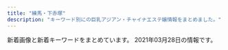 ```yaml
---
title: "練馬・下赤塚"
description: "キーワード別にの巨乳アジアン・チャイナエステ嬢情報をまとめました。"
---
```


新着画像と新着キーワードをまとめています。
2021年03月28日の情報です。

<DmmAffiliateIns />
<KeywordTable
  shops={
    [
    {
        "station": "\u7df4\u99ac\u99c5\u897f\u53e3",
        "img_links": [
            "http://www.seoul.esjp.info/files/007.jpg",
            "http://www.seoul.esjp.info/img/nav-004.png",
            "http://www.seoul.esjp.info/img/nav-006.png",
            "http://www.seoul.esjp.info/img/recuit.png",
            "http://www.seoul.esjp.info/files/013.jpg",
            "http://www.seoul.esjp.info/img/nav-003.png",
            "http://www.seoul.esjp.info/files/011.jpg",
            "http://www.seoul.esjp.info/files/015.jpg",
            "http://www.seoul.esjp.info/img/change-001.png",
            "http://www.seoul.esjp.info/img/change-003.png",
            "http://www.seoul.esjp.info/img/main-top01.png",
            "http://www.seoul.esjp.info/files/004.jpg",
            "http://www.seoul.esjp.info/files/006.jpg",
            "http://www.seoul.esjp.info/img/nav-001.png",
            "http://www.seoul.esjp.info/img/head.png",
            "http://www.seoul.esjp.info/files/003.jpg",
            "http://www.seoul.esjp.info/img/change-006.png",
            "http://www.seoul.esjp.info/files/005.jpg",
            "http://www.seoul.esjp.info/files/010.jpg",
            "http://www.seoul.esjp.info/img/change-005.png",
            "http://www.seoul.esjp.info/img/foot.png",
            "http://www.seoul.esjp.info/files/012.jpg",
            "http://www.seoul.esjp.info/files/008.jpg",
            "http://www.seoul.esjp.info/files/001.jpg",
            "http://www.seoul.esjp.info/img/main-top03.png",
            "http://www.seoul.esjp.info/img/change-004.png",
            "http://www.seoul.esjp.info/img/change-002.png",
            "http://www.seoul.esjp.info/img/nav-005.png",
            "http://www.seoul.esjp.info/img/nav-002.png"
        ],
        "keywords": {
            "87": 1,
            "D": 4,
            "86": 3
        },
        "name": "\u7652\u3057\u306e\u90e8\u5c4b",
        "url": "http://www.seoul.esjp.info/"
    },
    {
        "url": "http://www.sugatabi.mesthe.com/",
        "station": "\u3068\u304d\u308f\u53f0\u99c5\u5357\u53e3",
        "keywords": {
            "87": 4,
            "84": 1,
            "86": 3,
            "C": 2,
            "85": 1,
            "D": 7
        },
        "img_links": [
            "http://www.sugatabi.mesthe.com/images/bj3.png",
            "http://www.sugatabi.mesthe.com/images/shop/shop02.jpg",
            "http://www.sugatabi.mesthe.com/files/004-02.jpg",
            "http://www.sugatabi.mesthe.com/files/004.jpg",
            "http://www.sugatabi.mesthe.com/images/shop/shop04.jpg",
            "http://www.sugatabi.mesthe.com/images/shop/shop03.jpg",
            "http://www.sugatabi.mesthe.com/images/mobile.jpg",
            "http://www.sugatabi.mesthe.com/files/003-02.jpg",
            "http://www.sugatabi.mesthe.com/files/002-02.jpg",
            "http://www.sugatabi.mesthe.com/files/006-02.jpg",
            "http://www.sugatabi.mesthe.com/files/001-02.jpg",
            "http://www.sugatabi.mesthe.com/images/girl-z1.jpg",
            "http://www.sugatabi.mesthe.com/files/008-02.jpg",
            "http://www.sugatabi.mesthe.com/files/010.jpg",
            "http://www.sugatabi.mesthe.com/images/top.jpg",
            "http://www.sugatabi.mesthe.com/files/005.jpg",
            "http://www.sugatabi.mesthe.com/files/009.jpg",
            "http://www.sugatabi.mesthe.com/images/top_sche.png",
            "http://www.sugatabi.mesthe.com/files/010-02.jpg",
            "http://www.sugatabi.mesthe.com/files/002.jpg",
            "http://www.sugatabi.mesthe.com/files/006.jpg",
            "http://www.sugatabi.mesthe.com/images/girl-z2.jpg",
            "http://www.sugatabi.mesthe.com/images/staff_line.png",
            "http://www.sugatabi.mesthe.com/files/001.jpg",
            "http://www.sugatabi.mesthe.com/images/shop/shop01.jpg",
            "http://www.sugatabi.mesthe.com/files/008.jpg",
            "http://www.sugatabi.mesthe.com/files/009-02.jpg",
            "http://www.sugatabi.mesthe.com/files/003.jpg",
            "http://www.sugatabi.mesthe.com/files/005-02.jpg",
            "http://www.sugatabi.mesthe.com/images/link_line.png"
        ],
        "name": "\u59ff\u7f8e"
    },
    {
        "keywords": {
            "87": 5,
            "C": 22,
            "85": 2,
            "84": 1,
            "D": 9,
            "E": 2,
            "88": 4,
            "86": 1,
            "89": 1,
            "F": 2
        },
        "station": "\u7df4\u99ac\u99c5\u897f\u53e3",
        "img_links": [
            "http://ponfu-massage.work/img/acc7.jpg",
            "http://ponfu-massage.work/img/sta46.jpg",
            "http://ponfu-massage.work/i/img/r3.jpg",
            "http://ponfu-massage.work/i/img/r4.jpg",
            "http://ponfu-massage.work/img/s47.jpg",
            "http://ponfu-massage.work/img/st30.jpg",
            "http://ponfu-massage.work/img/sta30.jpg",
            "http://ponfu-massage.work/img/st45.jpg",
            "http://ponfu-massage.work/img/sta47.jpg",
            "http://ponfu-massage.work/img/st44.jpg",
            "http://ponfu-massage.work/img/sta43.jpg",
            "http://ponfu-massage.work/img/st41.jpg",
            "http://ponfu-massage.work/i/img/sta30.jpg",
            "http://ponfu-massage.work/i/img/st45.jpg",
            "http://ponfu-massage.work/img/s46.jpg",
            "http://ponfu-massage.work/img/sta39.jpg",
            "http://ponfu-massage.work/img/acc8.jpg",
            "http://ponfu-massage.work/img/st43.jpg",
            "http://ponfu-massage.work/i/img/sta45.jpg",
            "http://ponfu-massage.work/img/acc5.jpg",
            "http://ponfu-massage.work/i/img/sta39.jpg",
            "http://ponfu-massage.work/img/campian.jpg",
            "http://ponfu-massage.work/i/img/sta46.jpg",
            "http://ponfu-massage.work/img/s30.jpg",
            "http://ponfu-massage.work/img/st38.jpg",
            "http://ponfu-massage.work/i/img/r1.jpg",
            "http://ponfu-massage.work/img/sta38.jpg",
            "http://ponfu-massage.work/img/acc3.jpg",
            "http://ponfu-massage.work/img/s41.jpg",
            "http://ponfu-massage.work/i/img/sta47.jpg",
            "http://ponfu-massage.work/img/acc4.jpg",
            "http://ponfu-massage.work/img/acc6.jpg",
            "http://ponfu-massage.work/img/st46.jpg",
            "http://ponfu-massage.work/img/acc9.jpg",
            "http://ponfu-massage.work/img/st28.jpg",
            "http://ponfu-massage.work/i/img/sta38.jpg",
            "http://ponfu-massage.work/i/img/r2.jpg",
            "http://ponfu-massage.work/img/botton.jpg",
            "http://ponfu-massage.work/img/sta44.jpg",
            "http://ponfu-massage.work/img/sta41.jpg",
            "http://ponfu-massage.work/img/acc1.jpg",
            "http://ponfu-massage.work/i/img/sta43.jpg",
            "http://ponfu-massage.work/img/acc10.jpg",
            "http://ponfu-massage.work/img/st47.jpg",
            "http://ponfu-massage.work/img/st18.jpg",
            "http://ponfu-massage.work/img/sta28.jpg",
            "http://ponfu-massage.work/i/img/sta44.jpg",
            "http://ponfu-massage.work/i/img/sta24.jpg",
            "http://ponfu-massage.work/img/s44.jpg",
            "http://ponfu-massage.work/img/st39.jpg",
            "http://ponfu-massage.work/img/sta45.jpg",
            "http://ponfu-massage.work/i/img/sta42.jpg",
            "http://ponfu-massage.work/img/s38.jpg",
            "http://ponfu-massage.work/i/img/sta41.jpg",
            "http://ponfu-massage.work/i/img/sta28.jpg",
            "http://ponfu-massage.work/img/acc2.jpg",
            "http://ponfu-massage.work/img/st35.jpg",
            "http://ponfu-massage.work/img/sta35.jpg",
            "http://ponfu-massage.work/img/s42.jpg",
            "http://ponfu-massage.work/img/st42.jpg",
            "http://ponfu-massage.work/img/s45.jpg",
            "http://ponfu-massage.work/img/sta42.jpg",
            "http://ponfu-massage.work/img/s39.jpg",
            "http://ponfu-massage.work/img/s43.jpg"
        ],
        "url": "http://ponfu-massage.work/",
        "name": "\u30dd\u30f3\u30d5\u30fc"
    },
    {
        "keywords": {
            "C": 13
        },
        "name": "\u697d\u697d",
        "img_links": [
            "http://www.e-rakuraku.info/images/newfacet.png",
            "http://www.e-rakuraku.info/images/g0.jpg",
            "http://www.e-rakuraku.info/images/top.jpg",
            "http://www.e-rakuraku.info/images/tel.png",
            "http://www.e-rakuraku.info/images/tite-staff.png",
            "http://www.e-rakuraku.info/images/tite-gallery.png",
            "http://www.e-rakuraku.info/images/sr.png",
            "http://www.e-rakuraku.info/images/newt.png",
            "http://www.e-rakuraku.info/images/g4.jpg",
            "http://www.e-rakuraku.info/images/s1.png",
            "http://www.e-rakuraku.info/images/g2.jpg",
            "http://www.e-rakuraku.info/images/mobile.png",
            "http://www.e-rakuraku.info/images/g3.jpg",
            "http://www.e-rakuraku.info/images/huiyuan.png",
            "http://www.e-rakuraku.info/images/g5.jpg",
            "http://www.e-rakuraku.info/images/nei_03.jpg",
            "http://www.e-rakuraku.info/images/g1.jpg",
            "http://www.e-rakuraku.info/images/s2.png"
        ],
        "station": "\u4e2d\u6751\u6a4b\u99c5",
        "url": "http://www.e-rakuraku.info/"
    },
    {
        "img_links": [
            "http://sh-dafei.work/uploads/190301/1-1Z30116320A41.jpg",
            "http://sh-dafei.work/uploads/181206/1-1Q206125154224.jpg",
            "http://sh-dafei.work/uploads/171031/1-1G0311G4095M.jpg",
            "http://sh-dafei.work/uploads/181206/1-1Q2061249563O.jpg",
            "http://sh-dafei.work/uploads/210326/1-210326140613257.jpg",
            "http://sh-dafei.work/uploads/171031/1-1G0311G531445.jpg",
            "http://sh-dafei.work/uploads/181206/1-1Q2061250494E.jpg",
            "http://sh-dafei.work/uploads/180612/1-1P612160029349.jpg",
            "http://sh-dafei.work/templets/default/pc/picture/s_pick.png",
            "http://sh-dafei.work/uploads/200612/1-200612154534W8.jpg",
            "http://sh-dafei.work/uploads/190130/1-1Z130162635508.jpg",
            "http://sh-dafei.work/templets/default/pc/picture/face.png",
            "http://sh-dafei.work/uploads/allimg/180612/1-1P612160305350.jpg",
            "http://sh-dafei.work/uploads/201002/1-201002144Z11V.jpg",
            "http://sh-dafei.work/uploads/171031/1-1G0311G556445.jpg",
            "http://sh-dafei.work/uploads/191115/1-191115132040J2.jpg",
            "http://sh-dafei.work/uploads/210219/1-210219105500300.jpg",
            "http://sh-dafei.work/templets/default/pc/picture/s_staff.png",
            "http://sh-dafei.work/uploads/181214/1-1Q214154222511.jpg",
            "http://sh-dafei.work/uploads/190809/1-1ZP9125I01S.jpg",
            "http://sh-dafei.work/uploads/190924/1-1Z924151334121.jpg",
            "http://sh-dafei.work/templets/default/pc/picture/end1.jpg",
            "http://sh-dafei.work/uploads/200117/1-20011G614144B.jpg",
            "http://sh-dafei.work/uploads/201113/1-20111314213cQ.jpg",
            "http://sh-dafei.work/uploads/180612/1-1P6121601061c.jpg",
            "http://sh-dafei.work/uploads/171031/1-1G0311G344914.jpg",
            "http://sh-dafei.work/uploads/190329/1-1Z329151011c7.jpg",
            "http://sh-dafei.work/templets/default/pc/picture/staffs.png",
            "http://sh-dafei.work/uploads/180227/1-1P22G40S5448.jpg",
            "http://sh-dafei.work/uploads/181207/1-1Q20G35320X0.png",
            "http://sh-dafei.work/uploads/181207/1-1Q20G40K63R.jpg",
            "http://sh-dafei.work/templets/default/pc/picture/s_news.png",
            "http://sh-dafei.work/uploads/181206/1-1Q2061253211D.jpg",
            "http://sh-dafei.work/uploads/171031/1-1G0311G505933.jpg"
        ],
        "url": "http://sh-dafei.work/",
        "station": "\u7df4\u99ac\u99c5\u897f\u53e3",
        "name": "\u5927\u5983",
        "keywords": {}
    },
    {
        "keywords": {},
        "url": "http://rose.este.work/",
        "name": "\u512a\u30fb\u7f8e",
        "img_links": [
            "http://rose.este.work/re.jpg",
            "http://rose.este.work/sys1.png",
            "http://rose.este.work/r1.jpg",
            "http://rose.este.work/unnamed.png",
            "http://rose.este.work/index-25.htm.jpg",
            "http://rose.este.work/index-26.htm.jpg",
            "http://rose.este.work/resize_1500-450.jpg",
            "http://rose.este.work/r5.jpg",
            "http://rose.este.work/totop.png",
            "http://rose.este.work/r4.jpg",
            "http://rose.este.work/index-24.htm.jpg",
            "http://rose.este.work/index-1.htm.jpg",
            "http://rose.este.work/r3.jpg",
            "http://rose.este.work/resize_250.png"
        ],
        "station": "\u6c5f\u53e4\u7530\u99c5\u5357\u53e3"
    },
    {
        "img_links": [
            "http://c-sakura.work/images/int2.png",
            "http://c-sakura.work/images/head.jpg",
            "http://c-sakura.work/img/yuri1.jpg",
            "http://c-sakura.work/img/yuyu1.jpg",
            "http://c-sakura.work/img/ami1.jpg",
            "http://c-sakura.work/images/sisu.png",
            "http://c-sakura.work/images/tel.jpg",
            "http://c-sakura.work/images/interior_t.jpg",
            "http://c-sakura.work/images/news.png",
            "http://c-sakura.work/images/int1.png",
            "http://c-sakura.work/images/mobile.jpg",
            "http://c-sakura.work/images/staff_t.jpg",
            "http://c-sakura.work/images/sys1.png",
            "http://c-sakura.work/images/info.png",
            "http://c-sakura.work/images/3.jpg",
            "http://c-sakura.work/images/2.jpg",
            "http://c-sakura.work/images/1.jpg"
        ],
        "station": "\u4e0b\u8d64\u585a\u99c5\u5317\u53e3",
        "name": "\u9577\u4e45*\u3061\u3087\u3046\u304d\u3085\u3046",
        "keywords": {},
        "url": "http://c-sakura.work/"
    },
    {
        "url": "http://mannmaru.xyz/",
        "station": "\u6210\u5897\u99c5\u5317\u53e3",
        "name": "\u5348\u5f8c\u306e\u591c",
        "img_links": [
            "http://mannmaru.xyz/uploads/210301/1-2103010Z62C22.jpg",
            "http://mannmaru.xyz/uploads/210105/1-210105124S0643.jpg",
            "http://mannmaru.xyz/uploads/210301/1-2103010Z614408.jpg",
            "http://mannmaru.xyz/uploads/210115/1-2101151H414522.jpg",
            "http://mannmaru.xyz/uploads/210222/1-210222095423251.jpg",
            "http://mannmaru.xyz/uploads/201214/1-201214140532633.jpg",
            "http://mannmaru.xyz/style/images/bj3.png",
            "http://mannmaru.xyz/style/images/room1.jpg",
            "http://mannmaru.xyz/uploads/201130/1-20113009352G24.jpg",
            "http://mannmaru.xyz/uploads/210222/1-210222095259219.jpg",
            "http://mannmaru.xyz/style/images/staff_line.png",
            "http://mannmaru.xyz/style/images/top.png",
            "http://mannmaru.xyz/style/images/mobile.jpg",
            "http://mannmaru.xyz/uploads/210305/1-21030515102c51.jpg",
            "http://mannmaru.xyz/uploads/210201/1-2102011039521I.jpg",
            "http://mannmaru.xyz/uploads/210118/1-21011P913545J.jpg",
            "http://mannmaru.xyz/uploads/201028/1-20102Q24S0942.jpg",
            "http://mannmaru.xyz/uploads/201112/1-2011120U259211.jpg",
            "http://mannmaru.xyz/uploads/210305/1-210305151041V7.jpg",
            "http://mannmaru.xyz/uploads/210222/1-21022209531W45.jpg",
            "http://mannmaru.xyz/uploads/201106/1-2011061633492c.jpg",
            "http://mannmaru.xyz/uploads/210105/1-210105124T2148.jpg",
            "http://mannmaru.xyz/uploads/210201/1-210201103ZbG.jpg",
            "http://mannmaru.xyz/uploads/210118/1-21011P9140L03.jpg",
            "http://mannmaru.xyz/uploads/201214/1-2012141405532C.jpg",
            "http://mannmaru.xyz/style/images/room2.jpg",
            "http://mannmaru.xyz/uploads/210301/1-2103010Z550512.jpg",
            "http://mannmaru.xyz/uploads/201028/1-20102Q24R2Y7.jpg",
            "http://mannmaru.xyz/uploads/201026/1-201026095440P8.jpg",
            "http://mannmaru.xyz/uploads/210105/1-210105124QM16.jpg",
            "http://mannmaru.xyz/style/images/end.jpg",
            "http://mannmaru.xyz/uploads/210201/1-21020110453K96.jpg",
            "http://mannmaru.xyz/uploads/201106/1-201106163411121.jpg",
            "http://mannmaru.xyz/style/images/room3.jpg",
            "http://mannmaru.xyz/style/images/room4.jpg",
            "http://mannmaru.xyz/uploads/201020/1-2010200T649248.jpg",
            "http://mannmaru.xyz/style/images/girl-z1.jpg",
            "http://mannmaru.xyz/uploads/210222/1-21022209535E28.jpg",
            "http://mannmaru.xyz/uploads/210201/1-210201104603c3.jpg",
            "http://mannmaru.xyz/uploads/201226/1-20122616061Aa.jpg",
            "http://mannmaru.xyz/style/images/dt.jpg",
            "http://mannmaru.xyz/uploads/201106/1-201106163420503.jpg",
            "http://mannmaru.xyz/uploads/201020/1-2010200TF4347.jpg",
            "http://mannmaru.xyz/uploads/210222/1-210222095309317.jpg",
            "http://mannmaru.xyz/uploads/201130/1-20113009354V96.jpg",
            "http://mannmaru.xyz/uploads/201212/1-201212152243942.jpg",
            "http://mannmaru.xyz/uploads/201214/1-201214140544N0.jpg",
            "http://mannmaru.xyz/uploads/201130/1-20113009355I62.jpg",
            "http://mannmaru.xyz/uploads/201010/1-2010101A4532c.jpg",
            "http://mannmaru.xyz/plus/images/room5.jpg",
            "http://mannmaru.xyz/uploads/210201/1-210201104555H2.jpg",
            "http://mannmaru.xyz/uploads/210118/1-21011P91210456.jpg",
            "http://mannmaru.xyz/uploads/201112/1-2011120U33N31.jpg",
            "http://mannmaru.xyz/uploads/201028/1-20102Q24PXb.jpg",
            "http://mannmaru.xyz/uploads/201020/1-2010200TG3423.jpg",
            "http://mannmaru.xyz/uploads/210305/1-2103051510534G.jpg",
            "http://mannmaru.xyz/uploads/210222/1-2102220954134V.jpg",
            "http://mannmaru.xyz/style/images/girl-z2.jpg",
            "http://mannmaru.xyz/uploads/200912/1-200912152551K9.jpg",
            "http://mannmaru.xyz/uploads/210201/1-21020110402L62.jpg",
            "http://mannmaru.xyz/uploads/201112/1-2011120U32Q21.jpg"
        ],
        "keywords": {
            "E": 2,
            "94": 1,
            "G": 1,
            "D": 17,
            "89": 1,
            "88": 1,
            "C": 26,
            "86": 17
        }
    },
    {
        "keywords": {
            "C": 7
        },
        "station": "\u7df4\u99ac\u99c5\u5357\u53e3",
        "img_links": [
            "http://himawari.est-u.com/images/index_08.jpg",
            "http://himawari.est-u.com/images/therpist.jpg",
            "http://himawari.est-u.com/images/index_10.jpg",
            "http://himawari.est-u.com/images/index_04.jpg",
            "http://himawari.est-u.com/images/down.jpg",
            "http://himawari.est-u.com/staff/nami.jpg",
            "http://himawari.est-u.com/staff/aiko.jpg",
            "http://himawari.est-u.com/images/index_02.jpg",
            "http://himawari.est-u.com/images/index2_08.jpg",
            "http://himawari.est-u.com/staff/yuki.jpg",
            "http://himawari.est-u.com/staff/umi.jpg",
            "http://himawari.est-u.com/staff/sakura.jpg",
            "http://himawari.est-u.com/staff/izumi.jpg",
            "http://himawari.est-u.com/images/a1.jpg",
            "http://himawari.est-u.com/staff/asuka.jpg",
            "http://himawari.est-u.com/images/a2.jpg"
        ],
        "url": "http://himawari.est-u.com/",
        "name": "\u3072\u307e\u308f\u308a"
    },
    {
        "url": "http://moonlove.est-u.com/",
        "keywords": {
            "C": 7
        },
        "img_links": [
            "http://moonlove.est-u.com/images/s6.jpg",
            "http://moonlove.est-u.com/images/index_05.jpg",
            "http://moonlove.est-u.com/images/index_02.jpg",
            "http://moonlove.est-u.com/images/index_04.jpg",
            "http://moonlove.est-u.com/staff/nami.jpg",
            "http://moonlove.est-u.com/images/index_07.jpg",
            "http://moonlove.est-u.com/images/index1_06.jpg",
            "http://moonlove.est-u.com/images/index_10.jpg",
            "http://moonlove.est-u.com/staff/kaori.jpg",
            "http://moonlove.est-u.com/images/index_13.jpg",
            "http://moonlove.est-u.com/images/s1.jpg",
            "http://moonlove.est-u.com/images/s8.jpg",
            "http://moonlove.est-u.com/staff/ayumi.jpg",
            "http://moonlove.est-u.com/images/index2_06.jpg",
            "http://moonlove.est-u.com/images/s5.jpg",
            "http://moonlove.est-u.com/images/index_14.jpg",
            "http://moonlove.est-u.com/images/staff_09.jpg",
            "http://moonlove.est-u.com/images/index_19.jpg",
            "http://moonlove.est-u.com/staff/sakura.jpg",
            "http://moonlove.est-u.com/images/icon_000.jpg",
            "http://moonlove.est-u.com/images/index_08.jpg",
            "http://moonlove.est-u.com/images/s4.jpg",
            "http://moonlove.est-u.com/images/s3.jpg",
            "http://moonlove.est-u.com/images/index_15.jpg",
            "http://moonlove.est-u.com/images/index3_06.jpg",
            "http://moonlove.est-u.com/staff/miki.jpg",
            "http://moonlove.est-u.com/images/index_12.jpg",
            "http://moonlove.est-u.com/images/index_17.jpg",
            "http://moonlove.est-u.com/images/index_16.jpg"
        ],
        "station": "\u7df4\u99ac\u99c5\u5317\u53e3",
        "name": "\u6708\u306e\u604b"
    },
    {
        "img_links": [],
        "url": "https://kachofugetsu.ests.jp/",
        "name": "\u82b1\u9ce5\u98a8\u6708",
        "keywords": {},
        "station": "\u6210\u5897\u99c5"
    },
    {
        "name": "\u30aa\u30a2\u30b7\u30b9",
        "img_links": [
            "http://oasis.akasuri.xyz/images/c-top.png",
            "http://oasis.akasuri.xyz/staff/s2.jpg",
            "http://oasis.akasuri.xyz/images/b-tel.png",
            "http://oasis.akasuri.xyz/images/fotter.png",
            "http://oasis.akasuri.xyz/images/c-photo.png",
            "http://oasis.akasuri.xyz/staff/s3.jpg",
            "http://oasis.akasuri.xyz/images/bar-photo.png",
            "http://oasis.akasuri.xyz/staff/s1.jpg",
            "http://oasis.akasuri.xyz/images/bar-staff.png",
            "http://oasis.akasuri.xyz/images/c-staff.png"
        ],
        "keywords": {},
        "station": "\u6210\u5897\u99c5\u5357\u53e3",
        "url": "http://oasis.akasuri.xyz/"
    },
    {
        "keywords": {},
        "img_links": [
            "http://www.bishoujo.relaxmens.com/images/top01.png",
            "http://www.bishoujo.relaxmens.com/images/top003.png",
            "http://www.bishoujo.relaxmens.com/files/008.jpg",
            "http://www.bishoujo.relaxmens.com/images/nav-004.png",
            "http://www.bishoujo.relaxmens.com/images/nav-003.png",
            "http://www.bishoujo.relaxmens.com/photo_news/upimg/69006605d742b90036_2.jpg",
            "http://www.bishoujo.relaxmens.com/files/007.jpg",
            "http://www.bishoujo.relaxmens.com/images/tel.png",
            "http://www.bishoujo.relaxmens.com/photo_news/upimg/69006605d742b90036_1.jpg",
            "http://www.bishoujo.relaxmens.com/images/nav-002.png",
            "http://www.bishoujo.relaxmens.com/images/nav-001.png",
            "http://www.bishoujo.relaxmens.com/images/nav-006.png",
            "http://www.bishoujo.relaxmens.com/files/006.jpg",
            "http://www.bishoujo.relaxmens.com/files/004.jpg",
            "http://www.bishoujo.relaxmens.com/images/osusume01.png",
            "http://www.bishoujo.relaxmens.com/photo_news/upimg/69006605d742b90036_0.jpg",
            "http://www.bishoujo.relaxmens.com/images/top02-left.png",
            "http://www.bishoujo.relaxmens.com/images/nav-005.png"
        ],
        "station": "\u7df4\u99ac\u99c5\u897f\u53e3",
        "name": "\u7f8e\u5c11\u5973\u5b66\u5712",
        "url": "http://www.bishoujo.relaxmens.com/"
    },
    {
        "url": "http://www.hanaest.net/",
        "keywords": {},
        "station": "\u4e0b\u8d64\u585a\u99c5\u5317\u53e3",
        "name": "\u83ef\uff5e\u306f\u306a\uff5e",
        "img_links": [
            "http://www.hanaest.net/images/news.png",
            "http://www.hanaest.net/up/uploads/20171017081729nana.jpg",
            "http://www.hanaest.net/up/uploads/20170621202142mimi.jpg",
            "http://www.hanaest.net/images/header_bg.png",
            "http://www.hanaest.net/images/r2.jpg",
            "http://www.hanaest.net/images/r1.jpg",
            "http://www.hanaest.net/images/qj.png",
            "http://www.hanaest.net/images/ttl_staff.png",
            "http://www.hanaest.net/images/s2.jpg",
            "http://www.hanaest.net/up/uploads/20161009222712tomo.jpg",
            "http://www.hanaest.net/images/ttl_price.png",
            "http://www.hanaest.net/images/ttl_qj.png",
            "http://www.hanaest.net/up/uploads/20171005214644212.jpg",
            "http://www.hanaest.net/up/uploads/20161128220158nao.jpg"
        ]
    },
    {
        "url": "http://midori-massage.work/",
        "keywords": {
            "87": 6,
            "C": 16,
            "E": 5,
            "D": 3,
            "89": 1,
            "F": 2,
            "88": 3
        },
        "name": "\u7dd1",
        "img_links": [
            "http://midori-massage.work/i/img/ss56.jpg",
            "http://midori-massage.work/img/ss54.jpg",
            "http://midori-massage.work/img/ss3.jpg",
            "http://midori-massage.work/img/s56.png",
            "http://midori-massage.work/img/st50.jpg",
            "http://midori-massage.work/img/ss22.jpg",
            "http://midori-massage.work/img/ss40.jpg",
            "http://midori-massage.work/img/s57.png",
            "http://midori-massage.work/img/st49.jpg",
            "http://midori-massage.work/img/ss49.jpg",
            "http://midori-massage.work/img/ss10.jpg",
            "http://midori-massage.work/img/ss16.jpg",
            "http://midori-massage.work/img/ss38.jpg",
            "http://midori-massage.work/img/ss8.jpg",
            "http://midori-massage.work/img/ss12.jpg",
            "http://midori-massage.work/img/ss34.jpg",
            "http://midori-massage.work/img/ss46.jpg",
            "http://midori-massage.work/img/ss31.jpg",
            "http://midori-massage.work/img/ss53.jpg",
            "http://midori-massage.work/img/ss30.jpg",
            "http://midori-massage.work/i/img/ss53.jpg",
            "http://midori-massage.work/img/ss24.jpg",
            "http://midori-massage.work/img/ss47.jpg",
            "http://midori-massage.work/i/img/r3.jpg",
            "http://midori-massage.work/img/st53.jpg",
            "http://midori-massage.work/img/ss23.jpg",
            "http://midori-massage.work/img/ss42.jpg",
            "http://midori-massage.work/img/a1.jpg",
            "http://midori-massage.work/img/ss29.jpg",
            "http://midori-massage.work/img/ss50.jpg",
            "http://midori-massage.work/img/ss6.jpg",
            "http://midori-massage.work/img/ss35.jpg",
            "http://midori-massage.work/img/ss14.jpg",
            "http://midori-massage.work/img/ss44.jpg",
            "http://midori-massage.work/i/img/ss54.jpg",
            "http://midori-massage.work/img/ss4.jpg",
            "http://midori-massage.work/img/s47.png",
            "http://midori-massage.work/img/a3.jpg",
            "http://midori-massage.work/i/img/ss35.jpg",
            "http://midori-massage.work/img/mo.png",
            "http://midori-massage.work/img/ss19.jpg",
            "http://midori-massage.work/img/ss52.jpg",
            "http://midori-massage.work/img/ss48.jpg",
            "http://midori-massage.work/i/img/ss57.jpg",
            "http://midori-massage.work/img/ss32.jpg",
            "http://midori-massage.work/img/ss5.jpg",
            "http://midori-massage.work/img/ss51.jpg",
            "http://midori-massage.work/img/ss13.jpg",
            "http://midori-massage.work/img/st52.jpg",
            "http://midori-massage.work/img/ss37.jpg",
            "http://midori-massage.work/img/ss57.jpg",
            "http://midori-massage.work/img/ss26.jpg",
            "http://midori-massage.work/img/ss33.jpg",
            "http://midori-massage.work/img/ss55.jpg",
            "http://midori-massage.work/img/s49.png",
            "http://midori-massage.work/img/ss2.jpg",
            "http://midori-massage.work/img/ss25.jpg",
            "http://midori-massage.work/img/ss21.jpg",
            "http://midori-massage.work/i/img/ss36.jpg",
            "http://midori-massage.work/img/ss7.jpg",
            "http://midori-massage.work/i/img/st52.jpg",
            "http://midori-massage.work/img/ss9.jpg",
            "http://midori-massage.work/img/ss56.jpg",
            "http://midori-massage.work/img/ss28.jpg",
            "http://midori-massage.work/img/ss1.jpg",
            "http://midori-massage.work/img/ss36.jpg",
            "http://midori-massage.work/img/ss20.jpg",
            "http://midori-massage.work/i/img/ss38.jpg",
            "http://midori-massage.work/img/ss15.jpg",
            "http://midori-massage.work/img/s50.png",
            "http://midori-massage.work/img/st056.jpg",
            "http://midori-massage.work/img/st47.jpg",
            "http://midori-massage.work/img/s53.png",
            "http://midori-massage.work/img/ss39.jpg",
            "http://midori-massage.work/i/img/r2.jpg",
            "http://midori-massage.work/i/img/r1.jpg",
            "http://midori-massage.work/img/fla-1.jpg",
            "http://midori-massage.work/img/st54.jpg",
            "http://midori-massage.work/img/st55.jpg",
            "http://midori-massage.work/img/s55.png",
            "http://midori-massage.work/img/s54.png",
            "http://midori-massage.work/i/img/ss46.jpg",
            "http://midori-massage.work/img/ss43.jpg",
            "http://midori-massage.work/img/s52.png",
            "http://midori-massage.work/i/img/ss55.jpg",
            "http://midori-massage.work/i/img/ss47.jpg",
            "http://midori-massage.work/img/botton.jpg",
            "http://midori-massage.work/img/ss17.jpg",
            "http://midori-massage.work/img/ss45.jpg",
            "http://midori-massage.work/i/img/ss52.jpg",
            "http://midori-massage.work/img/ss18.jpg",
            "http://midori-massage.work/i/img/ss40.jpg",
            "http://midori-massage.work/img/ss41.jpg",
            "http://midori-massage.work/img/a2.jpg",
            "http://midori-massage.work/i/img/ss51.jpg",
            "http://midori-massage.work/img/st57.jpg",
            "http://midori-massage.work/i/img/r0.jpg",
            "http://midori-massage.work/img/fla-2.jpg",
            "http://midori-massage.work/img/st56.jpg"
        ],
        "station": "\u8981\u753a\u99c55\u756a\u51fa\u53e3"
    },
    {
        "url": "http://tenpo2.iest.info/",
        "keywords": {},
        "station": "\u4e0a\u677f\u6a4b\u99c5\u5317\u53e3",
        "name": "\u6e29",
        "img_links": []
    },
    {
        "station": "\u6210\u5897\u99c5",
        "url": "http://anzu.abnavi.info/",
        "img_links": [],
        "name": "\u59eb",
        "keywords": {}
    },
    {
        "station": "\u7df4\u99ac\u99c5\u5357\u53e3",
        "img_links": [
            "http://www.nerima-rose.com/images/nav/nav-rec.jpg",
            "http://www.nerima-rose.com/images/shop/11.jpg",
            "http://www.nerima-rose.com/images/staff/17/2/kina.jpg",
            "http://www.nerima-rose.com/cgi-bin/topics/img/16-1.jpg",
            "http://www.nerima-rose.com/images/rosa-sys_09a.jpg",
            "http://www.nerima-rose.com/images/aroma/r1.jpg",
            "http://www.nerima-rose.com/images/index-rosa_02.jpg",
            "http://www.nerima-rose.com/images/index-rosa_04.jpg",
            "http://www.nerima-rose.com/images/nav/nav-acc.jpg",
            "http://www.nerima-rose.com/images/shop/4/s1.jpg",
            "http://www.nerima-rose.com/images/shop/h1.jpg",
            "http://www.nerima-rose.com/images/shop/3/sh1.jpg",
            "http://www.nerima-rose.com/images/sys3.jpg",
            "http://www.nerima-rose.com/images/images/sys2018_03.jpg",
            "http://www.nerima-rose.com/images/staff/17/riri.jpg",
            "http://www.nerima-rose.com/images/staff/17/2/nana.png",
            "http://www.nerima-rose.com/images/rosa-sys_04.jpg",
            "http://www.nerima-rose.com/images/rosa-pindao_07.jpg",
            "http://www.nerima-rose.com/images/index-rosa_09.jpg",
            "http://www.nerima-rose.com/images/staff/16/aya2.jpg",
            "http://www.nerima-rose.com/images/images/sys2018_06.jpg",
            "http://www.nerima-rose.com/images/rosa-pindao_09.jpg",
            "http://www.nerima-rose.com/images/staff/17/2/ena.jpg",
            "http://www.nerima-rose.com/images/staff/16/kaori2.jpg",
            "http://www.nerima-rose.com/images/staff/16/misaki2.jpg",
            "http://www.nerima-rose.com/images/aroma/r2.jpg",
            "http://www.nerima-rose.com/images/aroma/r3.jpg"
        ],
        "keywords": {
            "C": 8
        },
        "name": "ROSE",
        "url": "http://www.nerima-rose.com/"
    },
    {
        "station": "\u5927\u6cc9\u5b66\u5712\u99c5\u5317\u53e3",
        "name": "\u30b7\u30a8\u30b9\u30bf",
        "img_links": [
            "http://siesta.ests.jp/images/acc2.jpg",
            "http://siesta.ests.jp/images/acc3.jpg",
            "http://siesta.ests.jp/images/mobile1.jpg",
            "http://siesta.ests.jp/images/news.jpg",
            "http://siesta.ests.jp/images/info.jpg",
            "http://siesta.ests.jp/images/acc1.jpg",
            "http://siesta.ests.jp/images/s-staff.jpg",
            "http://siesta.ests.jp/images/pick.jpg",
            "http://siesta.ests.jp/images/s-recriut.jpg",
            "http://siesta.ests.jp/images/acc4.jpg",
            "http://siesta.ests.jp/photos/sites/39/2021/01/2021011116333321.jpg",
            "http://siesta.ests.jp/photos/sites/39/2021/01/2021011116333493.jpg",
            "http://siesta.ests.jp/images/mobile.jpg",
            "http://siesta.ests.jp/photos/sites/39/2021/01/2021011116333298.jpg",
            "http://siesta.ests.jp/images/top.png"
        ],
        "keywords": {
            "D": 12,
            "88": 4,
            "85": 8
        },
        "url": "http://siesta.ests.jp/"
    },
    {
        "name": "\u61a9",
        "url": "http://c-ikoi.work/",
        "img_links": [
            "http://c-ikoi.work/images/3.jpg",
            "http://c-ikoi.work/images/mobile.jpg",
            "http://c-ikoi.work/images/int1.png",
            "http://c-ikoi.work/images/int3.png",
            "http://c-ikoi.work/img/yuki1.jpg",
            "http://c-ikoi.work/images/news.jpg",
            "http://c-ikoi.work/images/tel.jpg",
            "http://c-ikoi.work/images/int2.png",
            "http://c-ikoi.work/images/staff_t.jpg",
            "http://c-ikoi.work/img/moe1.jpg",
            "http://c-ikoi.work/images/sys1.jpg",
            "http://c-ikoi.work/img/rina1.jpg",
            "http://c-ikoi.work/images/4.jpg",
            "http://c-ikoi.work/img/aoi1.jpg",
            "http://c-ikoi.work/images/interior_t.jpg",
            "http://c-ikoi.work/images/line.png",
            "http://c-ikoi.work/images/1.jpg",
            "http://c-ikoi.work/images/rec2.png",
            "http://c-ikoi.work/images/rec1.png",
            "http://c-ikoi.work/images/sys2.jpg",
            "http://c-ikoi.work/images/head.jpg",
            "http://c-ikoi.work/images/2.jpg",
            "http://c-ikoi.work/images/sys3.png",
            "http://c-ikoi.work/images/concept.jpg"
        ],
        "station": "\u5927\u5c71\u99c5\u5357\u53e3",
        "keywords": {}
    },
    {
        "url": "http://lachesis.este88.com/",
        "keywords": {
            "G": 1,
            "93": 1,
            "95": 1,
            "83": 2,
            "84": 1,
            "88": 1,
            "D": 2,
            "86": 1,
            "F": 3,
            "80": 1,
            "91": 2,
            "C": 4
        },
        "name": "\u30e9\u30b1\u30b7\u30b9\u5927\u6cc9\u5b66\u5712",
        "img_links": [
            "https://lachesis.este88.com/gals/miho1.jpg",
            "http://lachesis.este88.com/gals/rinnka1.jpg",
            "http://lachesis.este88.com/gals/rinnka4.jpg",
            "http://lachesis.este88.com/gals/minami1.jpg",
            "https://lachesis.este88.com/gals/itika1.jpg",
            "http://lachesis.este88.com/images/bg_header3.jpg",
            "https://lachesis.este88.com/images/line.jpg",
            "http://lachesis.este88.com/gals/aoi2.jpg",
            "http://lachesis.este88.com/gals/maria1.jpg",
            "http://lachesis.este88.com/gals/miku3.jpg",
            "http://lachesis.este88.com/gals/tumugi3.jpg",
            "https://lachesis.este88.com/images/sysh3bar.png",
            "http://lachesis.este88.com/gals/tumugi2.jpg",
            "http://lachesis.este88.com/gals/itika1.jpg",
            "https://lachesis.este88.com/gals/narumi1.jpg",
            "http://lachesis.este88.com/gals/miku2.jpg",
            "http://lachesis.este88.com/images/bg_header.jpg",
            "http://lachesis.este88.com/gals/itika2.jpg",
            "http://lachesis.este88.com/gals/mao1.jpg",
            "http://lachesis.este88.com/gals/rinnka2.jpg",
            "http://momipara.jp/img/link/momi234.jpg",
            "https://lachesis.este88.com/gals/minami1.jpg",
            "http://lachesis.este88.com/images/sysh3bar.png",
            "https://lachesis.este88.com/images/bg_header3.jpg",
            "https://lachesis.este88.com/gals/aoi1.jpg",
            "http://lachesis.este88.com/gals/aoi1.jpg",
            "http://lachesis.este88.com/gals/minami2.jpg",
            "http://lachesis.este88.com/gals/miho1.jpg",
            "http://lachesis.este88.com/gals/miho3.jpg",
            "http://lachesis.este88.com/gals/narumi1.jpg",
            "http://lachesis.este88.com/gals/itika3.jpg",
            "http://lachesis.este88.com/images/line.jpg",
            "http://lachesis.este88.com/gals/miku1.jpg",
            "http://lachesis.este88.com/gals/narumi2.jpg",
            "http://lachesis.este88.com/gals/aoi3.jpg",
            "http://lachesis.este88.com/gals/rinnka3.jpg",
            "https://lachesis.este88.com/images/bg_header.jpg",
            "https://lachesis.este88.com/gals/tumugi1.jpg",
            "https://lachesis.este88.com/gals/miku1.jpg",
            "http://lachesis.este88.com/images/info5.jpg",
            "https://lachesis.este88.com/images/info5.jpg",
            "https://lachesis.este88.com/gals/mao1.jpg",
            "http://lachesis.este88.com/gals/tumugi1.jpg",
            "http://lachesis.este88.com/gals/miho2.jpg",
            "https://lachesis.este88.com/gals/maria1.jpg",
            "http://lachesis.este88.com/gals/narumi4.jpg",
            "http://lachesis.este88.com/gals/narumi3.jpg",
            "https://lachesis.este88.com/gals/rinnka1.jpg",
            "http://lachesis.este88.com/gals/mao2.jpg"
        ],
        "station": "\u5927\u6cc9\u5b66\u5712\u99c5"
    },
    {
        "name": "\u30de\u30fc\u30ac\u30ec\u30c3\u30c8",
        "url": "http://margaret.ests.jp/",
        "img_links": [
            "http://margaret.ests.jp/images/mobile.jpg",
            "http://margaret.ests.jp/images/service2.jpg",
            "http://margaret.ests.jp/photos/sites/29/2020/04/2020041014190824.jpg",
            "http://margaret.ests.jp/photos/sites/29/2020/04/2020040205541033.jpg",
            "http://margaret.ests.jp/photos/sites/29/2021/01/2021011511194654.jpg",
            "http://margaret.ests.jp/images/room3.jpg",
            "http://margaret.ests.jp/photos/sites/29/2020/08/2020082222274080.jpeg",
            "http://margaret.ests.jp/images/s_service.png",
            "http://margaret.ests.jp/images/service3.jpg",
            "http://margaret.ests.jp/photos/sites/29/2020/04/202004102157462.jpeg",
            "http://margaret.ests.jp/photos/sites/29/2020/04/202004081414540.jpg",
            "http://margaret.ests.jp/images/service1.jpg",
            "http://margaret.ests.jp/images/s_staff.png",
            "http://margaret.ests.jp/images/s_pick.jpg",
            "http://margaret.ests.jp/images/s_news.jpg",
            "http://margaret.ests.jp/photos/sites/29/2020/03/2020032709162529.jpg",
            "http://margaret.ests.jp/images/room2.jpg",
            "http://margaret.ests.jp/images/room1.jpg",
            "http://margaret.ests.jp/images/room4.jpg",
            "http://margaret.ests.jp/photos/sites/29/2020/06/202006301829174.jpeg",
            "http://margaret.ests.jp/photos/sites/29/2020/08/2020080615352994.jpeg",
            "http://margaret.ests.jp/images/info.jpg",
            "http://margaret.ests.jp/photos/sites/29/2020/05/202005281752578.jpg",
            "http://margaret.ests.jp/images/top.jpg",
            "http://margaret.ests.jp/photos/sites/29/2020/06/2020062814010219.jpeg",
            "http://margaret.ests.jp/images/service4.jpg"
        ],
        "station": "\u685c\u53f0\u99c5\u5317\u53e3",
        "keywords": {
            "87": 12,
            "85": 36,
            "E": 60,
            "86": 24,
            "D": 72,
            "88": 24
        }
    },
    {
        "station": "\u6771\u6b66\u7df4\u99ac\u99c5\u5317\u53e3",
        "img_links": [
            "http://nymphe-est.biz/images/spt.png",
            "http://nymphe-est.biz/images/stat.jpg",
            "http://nymphe-est.biz/images/m3.png",
            "http://nymphe-est.biz/images/no.png",
            "http://nymphe-est.biz/images/tit6.jpg",
            "http://nymphe-est.biz/images/cg03.jpg",
            "http://nymphe-est.biz/images/m5.png",
            "http://nymphe-est.biz/images/bur.jpg",
            "http://nymphe-est.biz/images/accl.jpg",
            "http://nymphe-est.biz/images/stal.jpg",
            "http://nymphe-est.biz/images/tm.jpg",
            "http://nymphe-est.biz/images/cg01.jpg",
            "http://nymphe-est.biz/images/top.png",
            "http://nymphe-est.biz/images/tit4.jpg",
            "http://nymphe-est.biz/images/m1.png",
            "http://nymphe-est.biz/images/cg02.jpg",
            "http://nymphe-est.biz/images/fla.jpg",
            "http://nymphe-est.biz/images/bul.jpg",
            "http://nymphe-est.biz/images/m4.png",
            "http://nymphe-est.biz/images/m2.png",
            "http://nymphe-est.biz/images/tit2.jpg",
            "http://nymphe-est.biz/images/tit3.jpg",
            "http://nymphe-est.biz/images/m6.png",
            "http://nymphe-est.biz/images/tit5.jpg"
        ],
        "name": "\u59eb\u306e\u3086\u3073\u3055\u304d",
        "keywords": {
            "E": 1,
            "D": 2
        },
        "url": "http://nymphe-est.biz/"
    },
    {
        "url": "http://www.es-yas.click/",
        "station": "\u4e2d\u6751\u6a4b\u99c5\u5357\u53e3",
        "keywords": {},
        "name": "\u30b9\u30a6\u30a3\u30fc\u30c8",
        "img_links": [
            "http://www.es-yas.click/images/2.jpg",
            "http://www.es-yas.click/images/newface.png",
            "http://www.es-yas.click/images/3.jpg",
            "http://www.es-yas.click/images/tel.jpg",
            "http://www.es-yas.click/images/sys1.png",
            "http://www.es-yas.click/images/int1.png",
            "http://www.es-yas.click/images/interior_t.jpg",
            "http://www.es-yas.click/images/news.jpg",
            "http://www.es-yas.click/images/staff_t.jpg",
            "http://www.es-yas.click/img/riri1.jpg",
            "http://www.es-yas.click/images/s1.png",
            "http://www.es-yas.click/images/1.jpg",
            "http://www.es-yas.click/images/info.png",
            "http://www.es-yas.click/images/ac1.png",
            "http://www.es-yas.click/images/head.jpg",
            "http://www.es-yas.click/images/mobile.jpg",
            "http://www.es-yas.click/img/sayuri1.jpg",
            "http://www.es-yas.click/images/sys2.png",
            "http://www.es-yas.click/images/sirase.jpg",
            "http://www.es-yas.click/img/mari1.jpg",
            "http://www.es-yas.click/images/int2.png"
        ]
    },
    {
        "img_links": [],
        "station": "\u77f3\u795e\u4e95\u516c\u5712\u99c5\u5357\u53e3",
        "keywords": {},
        "name": "AROMA PLAZA \u30a2\u30ed\u30de\u30d7\u30e9\u30b6",
        "url": "http://aroma-p.info/"
    },
    {
        "keywords": {
            "D": 2,
            "88": 1,
            "F": 1,
            "87": 4,
            "E": 6,
            "89": 1,
            "C": 17,
            "86": 4
        },
        "img_links": [
            "http://binrou.net/img/acc.jpg",
            "http://binrou.net/img/st109.jpg",
            "http://binrou.net/i/img/sta105.jpg",
            "http://binrou.net/img/sta111.jpg",
            "http://binrou.net/img/st119.jpg",
            "http://binrou.net/img/sta118.jpg",
            "http://binrou.net/i/img/sta116.jpg",
            "http://binrou.net/img/sta117.jpg",
            "http://binrou.net/img/st111.jpg",
            "http://binrou.net/i/img/r4.jpg",
            "http://binrou.net/i/img/sta119.jpg",
            "http://binrou.net/img/s114.jpg",
            "http://binrou.net/i/img/r2.jpg",
            "http://binrou.net/img/s112.jpg",
            "http://binrou.net/img/s118.jpg",
            "http://binrou.net/img/st112.jpg",
            "http://binrou.net/img/s115.jpg",
            "http://binrou.net/img/sta116.jpg",
            "http://binrou.net/img/st116.jpg",
            "http://binrou.net/img/mo.png",
            "http://binrou.net/i/img/st118.jpg",
            "http://binrou.net/img/st114.jpg",
            "http://binrou.net/img/st118.jpg",
            "http://binrou.net/img/botton.jpg",
            "http://binrou.net/img/pickup20.jpg",
            "http://binrou.net/i/img/sta109.jpg",
            "http://binrou.net/img/sta119.jpg",
            "http://binrou.net/img/s111.jpg",
            "http://binrou.net/i/img/sta98.jpg",
            "http://binrou.net/i/img/r3.jpg",
            "http://binrou.net/img/s116.jpg",
            "http://binrou.net/i/img/sta97.jpg",
            "http://binrou.net/i/img/acc.jpg",
            "http://binrou.net/i/img/sta94.jpg",
            "http://binrou.net/img/fla.jpg",
            "http://binrou.net/i/img/sta108.jpg",
            "http://binrou.net/i/img/sta111.jpg",
            "http://binrou.net/i/img/sta92.jpg",
            "http://binrou.net/img/st115.jpg",
            "http://binrou.net/i/img/sta115.jpg",
            "http://binrou.net/img/s117.jpg",
            "http://binrou.net/i/img/r1.jpg",
            "http://binrou.net/i/img/sta117.jpg",
            "http://binrou.net/img/st117.jpg",
            "http://binrou.net/i/img/sta88.jpg",
            "http://binrou.net/i/img/sta100.jpg",
            "http://binrou.net/i/img/sta104.jpg",
            "http://binrou.net/img/s119.jpg",
            "http://binrou.net/img/sta115.jpg",
            "http://binrou.net/i/img/sta118.jpg",
            "http://binrou.net/img/sta112.jpg",
            "http://binrou.net/i/img/sta112.jpg",
            "http://binrou.net/i/img/sta114.jpg",
            "http://binrou.net/i/img/sta89.jpg",
            "http://binrou.net/img/sta109.jpg",
            "http://binrou.net/i/img/sta80.jpg",
            "http://binrou.net/img/sta114.jpg"
        ],
        "name": "\u30ad\u30e9\u30ad\u30e9",
        "station": "\u7df4\u99ac\u99c5\u897f\u53e3",
        "url": "http://binrou.net/"
    },
    {
        "station": "\u3068\u304d\u308f\u53f0\u99c5\u5357\u53e3",
        "img_links": [
            "http://www.hi-msg.com/dansin/images/top.jpg",
            "http://www.hi-msg.com/dansin/images/s_face.jpg",
            "http://www.hi-msg.com/dansin/images/s_pick.jpg",
            "http://www.hi-msg.com/dansin/images/p-8.jpg",
            "http://www.hi-msg.com/dansin/images/p-6-1.jpg",
            "http://www.hi-msg.com/dansin/images/p-6.jpg",
            "http://www.hi-msg.com/dansin/images/p-1.jpg",
            "http://www.hi-msg.com/dansin/images/1.jpg",
            "http://www.hi-msg.com/dansin/images/p-2-1.jpg",
            "http://www.hi-msg.com/dansin/images/p-2.jpg",
            "http://www.hi-msg.com/dansin/images/p-5.jpg",
            "http://www.hi-msg.com/dansin/images/p-7.jpg",
            "http://www.hi-msg.com/dansin/images/mobile.jpg",
            "http://www.hi-msg.com/dansin/images/end1.jpg",
            "http://www.hi-msg.com/dansin/images/p-5-1.jpg",
            "http://www.hi-msg.com/dansin/images/p-4-1.jpg",
            "http://www.hi-msg.com/dansin/images/s_news.jpg",
            "http://www.hi-msg.com/dansin/images/s_info.jpg",
            "http://www.hi-msg.com/dansin/images/p-4.jpg",
            "http://www.hi-msg.com/dansin/images/top1.jpg",
            "http://www.hi-msg.com/dansin/images/nav.jpg",
            "http://www.hi-msg.com/dansin/images/p-1-1.jpg"
        ],
        "name": "\u6696\u5fc3",
        "url": "http://www.hi-msg.com/dansin/",
        "keywords": {}
    },
    {
        "url": "http://www.relaxes.info/",
        "station": "\u4e0a\u677f\u6a4b\u99c5\u5317\u53e3",
        "img_links": [
            "http://www.relaxes.info/images/ttl_qj.png",
            "http://www.relaxes.info/images/t2.png",
            "http://www.relaxes.info/images/price.jpg",
            "http://www.relaxes.info/images/header_bg.png",
            "http://www.relaxes.info/images/ttl_staff.png",
            "http://www.relaxes.info/up/uploads/20210313172020j.jpg",
            "http://www.relaxes.info/images/t1.png",
            "http://www.relaxes.info/images/info.jpg",
            "http://www.relaxes.info/up/uploads/20180315212810me.jpg",
            "http://www.relaxes.info/images/ttl_price.png",
            "http://www.relaxes.info/images/rec.png",
            "http://www.relaxes.info/images/s1.png",
            "http://www.relaxes.info/up/uploads/2017071800271212.jpg"
        ],
        "keywords": {},
        "name": "\u8776"
    },
    {
        "name": "\u7d05\u6708",
        "url": "http://www.es-kou.link/",
        "img_links": [
            "http://www.es-kou.link/images/b1.jpg",
            "http://www.es-kou.link/images/interior_t.jpg",
            "http://www.es-kou.link/images/info.png",
            "http://www.es-kou.link/images/staff_t.jpg",
            "http://www.es-kou.link/images/b2.jpg",
            "http://www.es-kou.link/images/sys1.jpg",
            "http://www.es-kou.link/img/satomi1.jpg",
            "http://www.es-kou.link/images/1.jpg",
            "http://www.es-kou.link/images/head.jpg",
            "http://www.es-kou.link/img/nana1.jpg",
            "http://www.es-kou.link/images/mobile.jpg",
            "http://www.es-kou.link/images/3.jpg",
            "http://www.es-kou.link/images/sys3.png",
            "http://www.es-kou.link/images/int2.png",
            "http://www.es-kou.link/images/2.jpg",
            "http://www.es-kou.link/images/s1.png",
            "http://www.es-kou.link/images/sys2.jpg",
            "http://www.es-kou.link/img/mimi1.jpg",
            "http://www.es-kou.link/images/news.jpg",
            "http://www.es-kou.link/images/int1.png"
        ],
        "station": "\u4e0b\u8d64\u585a\u99c5\u5317\u53e3",
        "keywords": {}
    },
    {
        "station": "\u6210\u5897\u99c54\u756a\u51fa\u53e3",
        "name": "\u8d64\u3044\u82b1",
        "keywords": {
            "87": 6,
            "88": 4,
            "82": 2,
            "85": 2,
            "D": 10,
            "C": 19
        },
        "url": "http://www.akai-hana.esjp.info/",
        "img_links": [
            "http://www.akai-hana.esjp.info/img/info/r6.jpg",
            "http://www.akai-hana.esjp.info/files/002.jpg",
            "http://www.akai-hana.esjp.info/img/info.jpg",
            "http://www.akai-hana.esjp.info/files/006.jpg",
            "http://www.akai-hana.esjp.info/img/info/r7.jpg",
            "http://www.akai-hana.esjp.info/files/004.jpg",
            "http://www.akai-hana.esjp.info/img/info/r3.jpg",
            "http://www.akai-hana.esjp.info/files/005.jpg",
            "http://www.akai-hana.esjp.info/img/info/r9.jpg",
            "http://www.akai-hana.esjp.info/img/slider/2.jpg",
            "http://www.akai-hana.esjp.info/img/pixta_5458114_M.jpg",
            "http://www.akai-hana.esjp.info/img/btn_side_mobile.jpg",
            "http://www.akai-hana.esjp.info/files/003.jpg",
            "http://www.akai-hana.esjp.info/img/slider/1.jpg",
            "http://www.akai-hana.esjp.info/img/info/r4.jpg",
            "http://www.akai-hana.esjp.info/files/001.jpg",
            "http://www.akai-hana.esjp.info/files/007.jpg",
            "http://www.akai-hana.esjp.info/img/imasia_7981159_M.jpg",
            "http://www.akai-hana.esjp.info/img/ttl_news.png",
            "http://www.akai-hana.esjp.info/img/info/r8.jpg",
            "http://www.akai-hana.esjp.info/img/goback.jpg",
            "http://www.akai-hana.esjp.info/img/ttl_info.png",
            "http://www.akai-hana.esjp.info/img/info/r2.jpg",
            "http://www.akai-hana.esjp.info/img/btn_blog.jpg",
            "http://www.akai-hana.esjp.info/img/info/r5.jpg",
            "http://www.akai-hana.esjp.info/img/tel.png",
            "http://www.akai-hana.esjp.info/img/pixta_5216568_M.jpg",
            "http://www.akai-hana.esjp.info/img/info/r1.jpg",
            "http://www.akai-hana.esjp.info/img/pickup.jpg"
        ]
    },
    {
        "img_links": [
            "http://es-nerima.biz/wp-content/uploads/2016/10/g3-250x330.jpg",
            "http://es-nerima.biz/wp-content/themes/template-salon2/images/pickup-ttl.png",
            "http://es-nerima.biz/wp-content/uploads/2016/10/girl-1-250x330.jpg",
            "http://es-nerima.biz/wp-content/uploads/2016/10/g1.jpg",
            "http://es-nerima.biz/wp-content/uploads/2016/10/girl-1.jpg",
            "http://es-nerima.biz/wp-content/uploads/2016/10/mika-250x330.jpg",
            "http://es-nerima.biz/wp-content/themes/template-salon2/images/magazine.jpg",
            "http://es-nerima.biz/wp-content/themes/template-salon2/images/massage-de_88_31.jpg",
            "http://es-nerima.biz/wp-content/uploads/2016/10/gallery2.jpg",
            "http://es-nerima.biz/wp-content/uploads/2016/10/gallery8-600x600.jpg",
            "http://es-nerima.biz/wp-content/uploads/2016/10/g5.jpg",
            "http://es-nerima.biz/wp-content/uploads/2016/10/g3.jpg",
            "http://es-nerima.biz/wp-content/uploads/2016/10/gallery6.jpg",
            "http://es-nerima.biz/wp-content/uploads/2016/10/camp-bnr.jpg",
            "http://es-nerima.biz/wp-content/themes/template-salon2/images/gallery1.jpg",
            "http://es-nerima.biz/wp-content/themes/template-salon2/images/gallery3.jpg",
            "http://es-nerima.biz/wp-content/uploads/2016/10/eri.jpg",
            "http://es-nerima.biz/wp-content/themes/template-salon2/images/pickup-frame.png",
            "http://es-nerima.biz/wp-content/uploads/2016/10/mika.jpg",
            "http://es-nerima.biz/wp-content/uploads/2016/10/g6.jpg",
            "http://es-nerima.biz/wp-content/themes/template-salon2/images/tel.png",
            "http://es-nerima.biz/wp-content/uploads/2016/10/g4-250x330.jpg",
            "http://es-nerima.biz/wp-content/uploads/2016/10/gallery7.jpg",
            "http://es-nerima.biz/wp-content/uploads/2016/10/gallery5.jpg",
            "http://es-nerima.biz/wp-content/uploads/2016/10/gallery1.jpg",
            "http://es-nerima.biz/wp-content/uploads/2016/10/gallery3.jpg",
            "http://es-nerima.biz/wp-content/themes/template-salon2/images/gallery-ttl.png",
            "http://es-nerima.biz/wp-content/themes/template-salon2/images/camp-bnr.jpg",
            "http://es-nerima.biz/wp-content/themes/template-salon2/images/news-ttl.png",
            "http://es-nerima.biz/wp-content/themes/template-salon2/images/newface-ttl.png",
            "http://es-nerima.biz/wp-content/uploads/2016/10/g5-250x330.jpg",
            "http://es-nerima.biz/wp-content/uploads/2016/10/gallery8.jpg",
            "http://es-nerima.biz/wp-content/uploads/2016/10/g6-250x330.jpg",
            "http://cdn.dino-es.com/images/logo/88x31DinoEs.png",
            "http://es-nerima.biz/wp-content/uploads/2016/10/g1-250x330.jpg",
            "http://es-nerima.biz/wp-content/themes/template-salon2/images/slider1.jpg",
            "http://es-nerima.biz/wp-content/themes/template-salon2/images/gallery2.jpg",
            "http://es-nerima.biz/wp-content/uploads/2016/10/eri-250x330.jpg",
            "http://es-nerima.biz/wp-content/themes/template-salon2/images/gallery4.jpg"
        ],
        "url": "http://es-nerima.biz/",
        "keywords": {},
        "name": "\u3046\u3089\u3089",
        "station": "\u7df4\u99ac\u99c5\u5317\u53e3"
    },
    {
        "name": "\u7df4\u99ac\u306e\u5929\u4f7f",
        "keywords": {
            "88": 2,
            "89": 1,
            "90": 3
        },
        "url": "http://ginzaangel.esnavi.work/",
        "station": "\u7df4\u99ac\u99c5\u897f\u53e3",
        "img_links": [
            "http://ginzaangel.esnavi.work/head.jpg",
            "http://ginzaangel.esnavi.work/2/uploadimg/1615989115.jpeg",
            "http://ginzaangel.esnavi.work/2/uploadimg/1615988934.jpeg",
            "http://ginzaangel.esnavi.work/2/uploadimg/1601829474.jpeg",
            "http://ginzaangel.esnavi.work/int1.png",
            "http://ginzaangel.esnavi.work/staff_t.jpg",
            "http://ginzaangel.esnavi.work/sys2.jpg",
            "http://ginzaangel.esnavi.work/news.jpg",
            "http://ginzaangel.esnavi.work/2/uploadimg/1615989033.jpeg",
            "http://ginzaangel.esnavi.work/sys1.jpg",
            "http://ginzaangel.esnavi.work/s1.png",
            "http://ginzaangel.esnavi.work/2/uploadimg/1615988408.jpeg",
            "http://ginzaangel.esnavi.work/2/uploadimg/1595657062.jpeg"
        ]
    },
    {
        "station": "\u7df4\u99ac\u99c5\u897f\u53e3",
        "keywords": {},
        "img_links": [],
        "name": "\u3064\u307c\u307f",
        "url": "https://salasa.tokyo/"
    }
]
}
/>
<DmmAffiliateScript />
